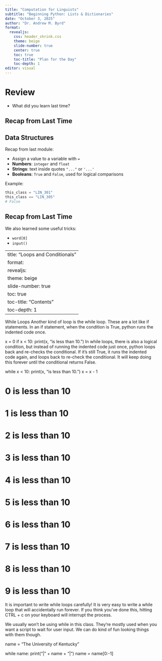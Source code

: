 ```yaml
---
title: "Computation for Linguists"
subtitle: "Beginning Python: Lists & Dictionaries"
date: "October 3, 2025"
author: "Dr. Andrew M. Byrd"
format:
  revealjs:
    css: header_shrink.css
    theme: beige
    slide-number: true
    center: true
    toc: true
    toc-title: "Plan for the Day"
    toc-depth: 1
editor: visual
---
```


# Review

-   What did you learn last time?

## Recap from Last Time

## Data Structures

Recap from last module:

-   Assign a value to a variable with `=`\
-   **Numbers**: `integer` and `float`\
-   **Strings**: text inside quotes `"..."` or `'...'`\
-   **Booleans**: `True` and `False`, used for logical comparisons

Example:

``` python
this_class = "LIN_301"
this_class == "LIN_305"
# False
```

## Recap from Last Time

We also learned some useful tricks:

-   `word[0]`
-   `input()`

---
title: "Loops and Conditionals"
format:
  revealjs:
    theme: beige
    slide-number: true
    toc: true
    toc-title: "Contents"
    toc-depth: 1
---

While Loops Another kind of loop is the while loop. These are a lot like if statements. In an if statement, when the condition is True, python runs the indented code once.

x = 0 if x \< 10: print(x, "is less than 10.") In while loops, there is also a logical condition, but instead of running the indented code just once, python loops back and re-checks the conditional. If it's still True, it runs the indented code again, and loops back to re-check the conditional. It will keep doing this forever until the conditional returns False.

while x \< 10: print(x, "is less than 10.") x = x - 1

# 0 is less than 10

# 1 is less than 10

# 2 is less than 10

# 3 is less than 10

# 4 is less than 10

# 5 is less than 10

# 6 is less than 10

# 7 is less than 10

# 8 is less than 10

# 9 is less than 10

It is important to write while loops carefully! It is very easy to write a while loop that will accidentally run forever. If you think you've done this, hitting CTRL + c on your keyboard will interrupt the process.

We usually won't be using while in this class. They're mostly used when you want a script to wait for user input. We can do kind of fun looking things with them though.

name = "The University of Kentucky"

while name: print("\|" + name + "\|") name = name\[0:-1\]
